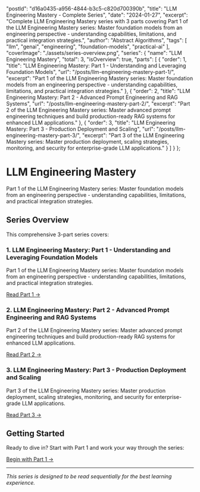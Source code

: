   "postId": "d16a0435-a956-4844-b3c5-c820d700390b",
  "title": "LLM Engineering Mastery - Complete Series",
  "date": "2024-01-27",
  "excerpt": "Complete LLM Engineering Mastery series with 3 parts covering Part 1 of the LLM Engineering Mastery series: Master foundation models from an engineering perspective - understanding capabilities, limitations, and practical integration strategies.",
  "author": "Abstract Algorithms",
  "tags": [
    "llm",
    "genai",
    "engineering",
    "foundation-models",
    "practical-ai"
  ],
  "coverImage": "./assets/series-overview.png",
  "series": {
    "name": "LLM Engineering Mastery",
    "total": 3,
    "isOverview": true,
    "parts": [
      {
        "order": 1,
        "title": "LLM Engineering Mastery: Part 1 - Understanding and Leveraging Foundation Models",
        "url": "/posts/llm-engineering-mastery-part-1/",
        "excerpt": "Part 1 of the LLM Engineering Mastery series: Master foundation models from an engineering perspective - understanding capabilities, limitations, and practical integration strategies."
      },
      {
        "order": 2,
        "title": "LLM Engineering Mastery: Part 2 - Advanced Prompt Engineering and RAG Systems",
        "url": "/posts/llm-engineering-mastery-part-2/",
        "excerpt": "Part 2 of the LLM Engineering Mastery series: Master advanced prompt engineering techniques and build production-ready RAG systems for enhanced LLM applications."
      },
      {
        "order": 3,
        "title": "LLM Engineering Mastery: Part 3 - Production Deployment and Scaling",
        "url": "/posts/llm-engineering-mastery-part-3/",
        "excerpt": "Part 3 of the LLM Engineering Mastery series: Master production deployment, scaling strategies, monitoring, and security for enterprise-grade LLM applications."
      }
    ]
  }
};

# LLM Engineering Mastery

Part 1 of the LLM Engineering Mastery series: Master foundation models from an engineering perspective - understanding capabilities, limitations, and practical integration strategies.

## Series Overview

This comprehensive 3-part series covers:

### 1. LLM Engineering Mastery: Part 1 - Understanding and Leveraging Foundation Models

Part 1 of the LLM Engineering Mastery series: Master foundation models from an engineering perspective - understanding capabilities, limitations, and practical integration strategies.

[Read Part 1 →](/posts/llm-engineering-mastery-part-1/)

### 2. LLM Engineering Mastery: Part 2 - Advanced Prompt Engineering and RAG Systems

Part 2 of the LLM Engineering Mastery series: Master advanced prompt engineering techniques and build production-ready RAG systems for enhanced LLM applications.

[Read Part 2 →](/posts/llm-engineering-mastery-part-2/)

### 3. LLM Engineering Mastery: Part 3 - Production Deployment and Scaling

Part 3 of the LLM Engineering Mastery series: Master production deployment, scaling strategies, monitoring, and security for enterprise-grade LLM applications.

[Read Part 3 →](/posts/llm-engineering-mastery-part-3/)

## Getting Started

Ready to dive in? Start with Part 1 and work your way through the series:

[Begin with Part 1 →](/posts/llm-engineering-mastery-part-1/)

---

*This series is designed to be read sequentially for the best learning experience.*

